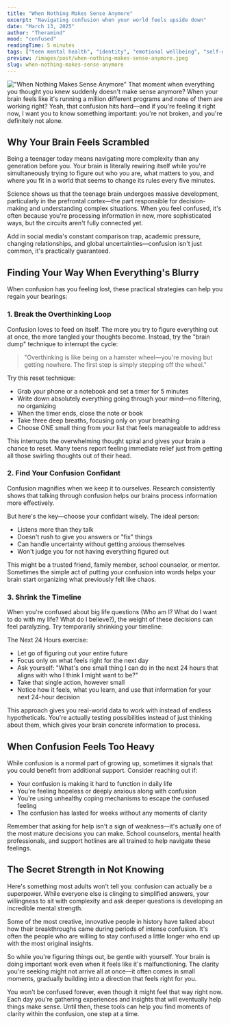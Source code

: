 ```yaml
---
title: "When Nothing Makes Sense Anymore"
excerpt: "Navigating confusion when your world feels upside down"
date: "March 13, 2025"
author: "Theramind"
mood: "confused"
readingTime: 5 minutes
tags: ["teen mental health", "identity", "emotional wellbeing", "self-discovery"]
preview: /images/post/when-nothing-makes-sense-anymore.jpeg
slug: when-nothing-makes-sense-anymore
---
```


!["When Nothing Makes Sense Anymore"](/images/post/when-nothing-makes-sense-anymore.jpeg)
That moment when everything you thought you knew suddenly doesn't make sense anymore? When your brain feels like it's running a million different programs and none of them are working right? Yeah, that confusion hits hard—and if you're feeling it right now, I want you to know something important: you're not broken, and you're definitely not alone.

## Why Your Brain Feels Scrambled

Being a teenager today means navigating more complexity than any generation before you. Your brain is literally rewiring itself while you're simultaneously trying to figure out who you are, what matters to you, and where you fit in a world that seems to change its rules every five minutes.

Science shows us that the teenage brain undergoes massive development, particularly in the prefrontal cortex—the part responsible for decision-making and understanding complex situations. When you feel confused, it's often because you're processing information in new, more sophisticated ways, but the circuits aren't fully connected yet.

Add in social media's constant comparison trap, academic pressure, changing relationships, and global uncertainties—confusion isn't just common, it's practically guaranteed.

## Finding Your Way When Everything's Blurry

When confusion has you feeling lost, these practical strategies can help you regain your bearings:

### 1. Break the Overthinking Loop

Confusion loves to feed on itself. The more you try to figure everything out at once, the more tangled your thoughts become. Instead, try the "brain dump" technique to interrupt the cycle:

> "Overthinking is like being on a hamster wheel—you're moving but getting nowhere. The first step is simply stepping off the wheel."

Try this reset technique:

- Grab your phone or a notebook and set a timer for 5 minutes
- Write down absolutely everything going through your mind—no filtering, no organizing
- When the timer ends, close the note or book
- Take three deep breaths, focusing only on your breathing
- Choose ONE small thing from your list that feels manageable to address

This interrupts the overwhelming thought spiral and gives your brain a chance to reset. Many teens report feeling immediate relief just from getting all those swirling thoughts out of their head.

### 2. Find Your Confusion Confidant

Confusion magnifies when we keep it to ourselves. Research consistently shows that talking through confusion helps our brains process information more effectively.

But here's the key—choose your confidant wisely. The ideal person:

- Listens more than they talk
- Doesn't rush to give you answers or "fix" things
- Can handle uncertainty without getting anxious themselves
- Won't judge you for not having everything figured out

This might be a trusted friend, family member, school counselor, or mentor. Sometimes the simple act of putting your confusion into words helps your brain start organizing what previously felt like chaos.

### 3. Shrink the Timeline

When you're confused about big life questions (Who am I? What do I want to do with my life? What do I believe?), the weight of these decisions can feel paralyzing. Try temporarily shrinking your timeline:

The Next 24 Hours exercise:

- Let go of figuring out your entire future
- Focus only on what feels right for the next day
- Ask yourself: "What's one small thing I can do in the next 24 hours that aligns with who I think I might want to be?"
- Take that single action, however small
- Notice how it feels, what you learn, and use that information for your next 24-hour decision

This approach gives you real-world data to work with instead of endless hypotheticals. You're actually testing possibilities instead of just thinking about them, which gives your brain concrete information to process.

## When Confusion Feels Too Heavy

While confusion is a normal part of growing up, sometimes it signals that you could benefit from additional support. Consider reaching out if:

- Your confusion is making it hard to function in daily life
- You're feeling hopeless or deeply anxious along with confusion
- You're using unhealthy coping mechanisms to escape the confused feeling
- The confusion has lasted for weeks without any moments of clarity

Remember that asking for help isn't a sign of weakness—it's actually one of the most mature decisions you can make. School counselors, mental health professionals, and support hotlines are all trained to help navigate these feelings.

## The Secret Strength in Not Knowing

Here's something most adults won't tell you: confusion can actually be a superpower. While everyone else is clinging to simplified answers, your willingness to sit with complexity and ask deeper questions is developing an incredible mental strength.

Some of the most creative, innovative people in history have talked about how their breakthroughs came during periods of intense confusion. It's often the people who are willing to stay confused a little longer who end up with the most original insights.

So while you're figuring things out, be gentle with yourself. Your brain is doing important work even when it feels like it's malfunctioning. The clarity you're seeking might not arrive all at once—it often comes in small moments, gradually building into a direction that feels right for you.

You won't be confused forever, even though it might feel that way right now. Each day you're gathering experiences and insights that will eventually help things make sense. Until then, these tools can help you find moments of clarity within the confusion, one step at a time.
